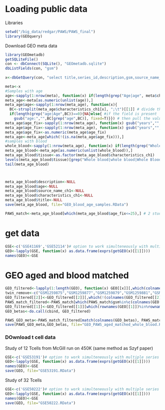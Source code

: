 Loading public data
========================================================

Libraries
```r
setwd("/big_data/redgar/PAWS/PAWS_final")
library(GEOquery)
```




Download GEO meta data
```r
library(GEOmetadb)
getSQLiteFile()
con <- dbConnect(SQLite(), "GEOmetadb.sqlite")
dbListFields(con, "gsm")
  
x<-dbGetQuery(con, "select title,series_id,description,gsm,source_name_ch1,characteristics_ch1 from gsm where gpl='GPL13534'")

meta<-x
#Samples with age
age<-sapply(1:nrow(meta), function(x) if(length(grep("Age|age", meta$characteristics_ch1[x]))==1){x}else{})#those with age
meta_age<-meta[as.numeric(unlist(age)),]
meta_age$age<-sapply(1:nrow(meta_age), function(x){
  BC<-strsplit(meta_age$characteristics_ch1[x], ";\t")[[1]] # divide the sample meta data 
  if(length(grep("age|Age",BC))==0){NA}else{ #if the field is present
    gsub("age:","",BC[grep("age",BC)], fixed=T)}}) # then pull the value
meta_age$age_fix<-sapply(1:nrow(meta_age), function(x) gsub("years","", meta_age$age[x]))
meta_age$age_fix<-sapply(1:nrow(meta_age), function(x) gsub("years","", meta_age$age_fix[x]))
meta_age$age_fix<-as.numeric(meta_age$age_fix)
meta_age<-meta_age[which(!(is.na(meta_age$age_fix))),]
#samples with blood
whole_blood<-sapply(1:nrow(meta_age), function(x) if(length(grep("Whole blood|whole blood|Whole Blood", meta_age$characteristics_ch1[x]))==1){x}else{})
meta_age_blood<-meta_age[as.numeric(unlist(whole_blood)),]
meta_age_blood$tissue<-as.factor(meta_age_blood$characteristics_ch1)
levels(meta_age_blood$tissue)[grep("Whole blood|whole blood|Whole Blood", levels(meta_age_blood$tissue))]<-"Blood"
tail(meta_age_blood)



meta_age_blood$description<-NULL
meta_age_blood$age<-NULL
meta_age_blood$source_name_ch1<-NULL
meta_age_blood$characteristics_ch1<-NULL
meta_age_blood$title<-NULL
save(meta_age_blood, file="GEO_blood_age_samples.RData")

PAWS_match<-meta_age_blood[which(meta_age_blood$age_fix<=25),] # 2 studies aged 18-25 43 samples (39 unique, some with schz)
```

# get data
```r
GSE<-c('GSE41169','GSE52114')# option to work simulteneously with multiple series
GEO<-lapply(GSE, function(x) as.data.frame(exprs(getGEO(x)[[1]])))
names(GEO)<-GSE

```

# GEO aged and blood matched
```r
GEO_filtered<-lapply(1:length(GEO), function(x) GEO[[x]][,which(colnames(GEO[[x]])%in%PAWS_match$gsm)])
twin_remove<-c("GSM1259875","GSM1259877","GSM1259879","GSM1259881","GSM1259883","GSM1259885","GSM1259887","GSM1259889","GSM1259891")
GEO_filtered[[2]]<-GEO_filtered[[2]][,which(!(colnames(GEO_filtered[[2]])%in%twin_remove))]#37 samples total
PAWS_match_filtered<-PAWS_match[which(PAWS_match$gsm%in%c(colnames(GEO[[1]]), colnames(GEO[[2]]))),]
GEO_filtered[[1]]<-GEO_filtered[[1]][which(rownames(GEO[[1]])%in%rownames(GEO[[2]])),]
GEO_betas<-do.call(cbind, GEO_filtered)

PAWS_GEO_meta<-PAWS_match_filtered[match(colnames(GEO_betas), PAWS_match_filtered$gsm),]
save(PAWS_GEO_meta,GEO_betas, file="GEO_PAWS_aged_matched_whole_blood.RData")
```

### DOwnload t cell data
Study of 12 Tcells from McGill run on 450K (same method as Szyf paper)
```r
GSE<-c('GSE53191')# option to work simulteneously with multiple series
GEO<-lapply(GSE, function(x) as.data.frame(exprs(getGEO(x)[[1]])))
names(GEO)<-GSE
save(GEO, file="GSE53191.RData")
```


Study of 32 Tcells 
```r
GSE<-c('GSE50222')# option to work simulteneously with multiple series
GEO<-lapply(GSE, function(x) as.data.frame(exprs(getGEO(x)[[1]])))
names(GEO)<-GSE
save(GEO, file="GSE50222.RData")
```
